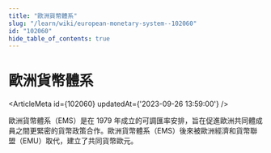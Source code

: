 ```yaml
---
title: "歐洲貨幣體系"
slug: "/learn/wiki/european-monetary-system--102060"
id: "102060"
hide_table_of_contents: true
---
```



# 歐洲貨幣體系

<ArticleMeta id={102060} updatedAt={'2023-09-26 13:59:00'} />
<div className='border-solid border-b border-t-0 my-4 border-[var(--ifm-color-gray-300)]' />

歐洲貨幣體系（EMS）是在 1979 年成立的可調匯率安排，旨在促進歐洲共同體成員之間更緊密的貨幣政策合作。歐洲貨幣體系（EMS）後來被歐洲經濟和貨幣聯盟（EMU）取代，建立了共同貨幣歐元。
